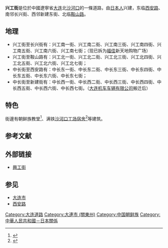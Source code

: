 {{multiple issues|
{{expand|time=2014-08-16T11:31:24+00:00}}
{{pov|time=2014-08-16T11:31:24+00:00}}
{{原创研究}}
}}
{{Infobox China Road
|路牌类型=Shanghai
|中文道路名称=兴工街
|走向1=西
|走向2=东
|走向1(E)=W
|道路英文名=Xinggong St.
|走向2(E)=E
|图片=
|图片说明=
|道路总长度=0.52
|车速限制=
|行车线数量=4条
|所在地区=[[辽宁省|辽宁省]][[大连市|大连市]][[沙河口区|沙河口区]][[兴工街道_(大连市)|兴工街道]]
|起点=大连机车厂
|终点=长江路
}}
'''兴工街'''是位於中國遼寧省[[大连|大连]]北[[沙河口|沙河口]]的一條道路，由[[日本人|日本人]]兴建，东临[[西安路_(大连)|西安路]]、南邻长兴街、西邻新建东街、北临[[鞍山路_(大连)|鞍山路]]。

== 地理 ==
* 兴工街至长兴街有：兴工南一街、兴工南二街、兴工南三街、兴工南四街、兴工南五街、兴工南六街、兴工南七街；（现已拆为[[福佳|福佳]]新天地购物广场）
* 兴工街至鞍山路有：兴工北一街、兴工北二街、兴工北三街、兴工北四街、兴工北五街、兴工北六街、兴工北七街；
* 中长街至西安路有：中长东一街、中长东二街、中长东三街、中长东四街、中长东五街、中长东六街、中长东七街；
* 中长街至新建街有：中长西一街、中长西二街、中长西三街、中长西四街、中长西五街、中长西​六街、中长西七街。（[[大连机车车辆有限公司|大连机车车辆有限公司]]搬迁后）

==特色==
街邊有朝鲜族教堂<ref>{{Cite web |url=http://www.xici.net/d183058590.htm |title=兴工街与大连机车厂！徒步有轨电车沿线文化遗产 |accessdate=2014-08-17 |archive-date=2016-01-28 |archive-url=https://web.archive.org/web/20160128081426/http://www.xici.net/d183058590.htm |dead-url=no }}</ref>、满铁[[沙河口工场|沙河口工场]][[宿舍|宿舍]]<ref>{{Cite web |url=http://www.xici.net/d183303824.htm |title=满铁沙河口铁道工厂宿舍旧址后记！徒步有轨电车沿线文遗产 |accessdate=2014-08-17 |archive-date=2016-01-28 |archive-url=https://web.archive.org/web/20160128082437/http://www.xici.net/d183303824.htm |dead-url=no }}</ref>等建筑。

== 参考文献 ==
{{Reflist}}

== 外部链接 ==
* [https://web.archive.org/web/20140819090421/http://dalian.edushi.com/?20473 興工街]

== 参见 ==
* [[大连市|大连市]]
* [[西安路_(大连)|西安路]]

[[Category:大连道路|Category:大连道路]]
[[Category:大連市_(關東州)|Category:大連市 (關東州)]]
[[Category:中国朝鲜族|Category:中国朝鲜族]]
[[Category:中華人民共和國－日本關係|Category:中華人民共和國－日本關係]]
